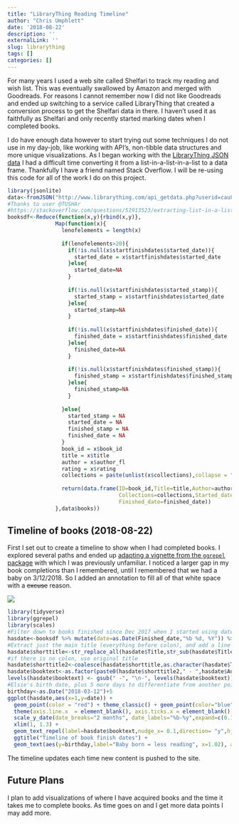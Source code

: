 ```yaml
---
title: "LibraryThing Reading Timeline"
author: "Chris Umphlett"
date: '2018-08-22'
description: ''
externalLink: ''
slug: librarything
tags: []
categories: []
---
```

For many years I used a web site called Shelfari to track my reading and wish list. This was eventually swallowed by Amazon and merged with Goodreads. For reasons I cannot remember now I did not like Goodreads and ended up switching to a service called LibraryThing that created a conversion process to get the Shelfari data in there. I haven't used it as faithfully as Shelfari and only recently started marking dates when I completed books.  

I do have enough data however to start trying out some techniques I do not use in my day-job, like working with API's, non-tibble data structures and more unique visualizations. As I began working with the [LibraryThing JSON data](https://wiki.librarything.com/index.php/LibraryThing_JSON_Books_API) I had a difficult time converting it from a list-in-a-list-in-a-list to a data frame. Thankfully I have a friend named Stack Overflow. I will be re-using this code for all of the work I do on this project.


```r
library(jsonlite)
data<-fromJSON("http://www.librarything.com/api_getdata.php?userid=cau83&key=392812157&max=1000&showCollections=1&responseType=json&showDates=1")
#Thanks to user @TUSHAr
#https://stackoverflow.com/questions/51913523/extracting-list-in-a-list-in-a-list-to-build-dataframe-in-r
booksdf<-Reduce(function(x,y){rbind(x,y)},
               Map(function(x){
                 lenofelements = length(x)
                 
                 if(lenofelements>20){
                   if(!is.null(x$startfinishdates$started_date)){
                     started_date = x$startfinishdates$started_date
                   }else{
                     started_date=NA
                   }
                   
                   if(!is.null(x$startfinishdates$started_stamp)){
                     started_stamp = x$startfinishdates$started_date
                   }else{
                     started_stamp=NA
                   }
                   
                   if(!is.null(x$startfinishdates$finished_date)){
                     finished_date = x$startfinishdates$finished_date
                   }else{
                     finished_date=NA
                   }
                   
                   if(!is.null(x$startfinishdates$finished_stamp)){
                     finished_stamp = x$startfinishdates$finished_stamp
                   }else{
                     finished_stamp=NA
                   }
                   
                 }else{
                   started_stamp = NA
                   started_date = NA
                   finished_stamp = NA
                   finished_date = NA
                 }
                 book_id = x$book_id
                 title = x$title
                 author = x$author_fl
                 rating = x$rating
                 collections = paste(unlist(x$collections),collapse = ",")
                 
                 return(data.frame(ID=book_id,Title=title,Author=author,Rating=rating,
                                   Collections=collections,Started_date=started_date,
                                   Finished_date=finished_date))
               },data$books))
```
## Timeline of books (2018-08-22)
First I set out to create a timeline to show when I had completed books. I explored several paths and ended up [adapting a vignette from the `ggrepel` package](https://cran.r-project.org/web/packages/ggrepel/vignettes/ggrepel.html) with which I was previously unfamiliar. I noticed a larger gap in my book completions than I remembered, until I remembered that we had a baby on 3/12/2018. So I added an annotation to fill all of that white space with a ~~excuse~~ reason.  

<div><img src="/images/Elsie.JPG" align="center"></div>

``` r
library(tidyverse)
library(ggrepel)
library(scales)
#Filter down to books finished since Dec 2017 when I started using date feature in LibThing
hasdate<-booksdf %>% mutate(date=as.Date(Finished_date,"%b %d, %Y")) %>% filter(!is.na(Finished_date) & date>="2017-12-01", Author != "Donald B. DeYoung") 
#Extract just the main title (everything before colon), and add a line break with author name for display 
hasdate$shorttitle<-str_replace_all(hasdate$Title,str_sub(hasdate$Title,str_locate(hasdate$Title,":")[,1],),"...")
#if there is no colon, use original title
hasdate$shorttitle2<-coalesce(hasdate$shorttitle,as.character(hasdate$Title))
hasdate$booktext<-as.factor(paste0(hasdate$shorttitle2," - ",hasdate$Author))
levels(hasdate$booktext) <- gsub(" -", "\n-", levels(hasdate$booktext))
#Elsie's birth date, plus 5 more days to differentiate from another point, to show why there was a gap in reading
birthday<-as.Date("2018-03-12")+5
ggplot(hasdate,aes(x=1,y=date)) +
  geom_point(color = "red") + theme_classic() + geom_point(color="blue",aes(y=birthday)) +
  theme(axis.line.x  = element_blank(), axis.ticks.x = element_blank(),axis.text.x  = element_blank(),axis.title.x = element_blank()) +
  scale_y_date(date_breaks="2 months", date_labels="%b-%y",expand=c(0.1,0)) +
  xlim(1, 1.3) +
  geom_text_repel(label=hasdate$booktext,nudge_x= 0.1,direction= "y",hjust= 0, segment.size = 0.1) +
  ggtitle("Timeline of book finish dates") +
  geom_text(aes(y=birthday,label="Baby born = less reading", x=1.02), angle=45, hjust=0)
```

The timeline updates each time new content is pushed to the site.

## Future Plans
I plan to add visualizations of where I have acquired books and the time it takes me to complete books. As time goes on and I get more data points I may add more. 